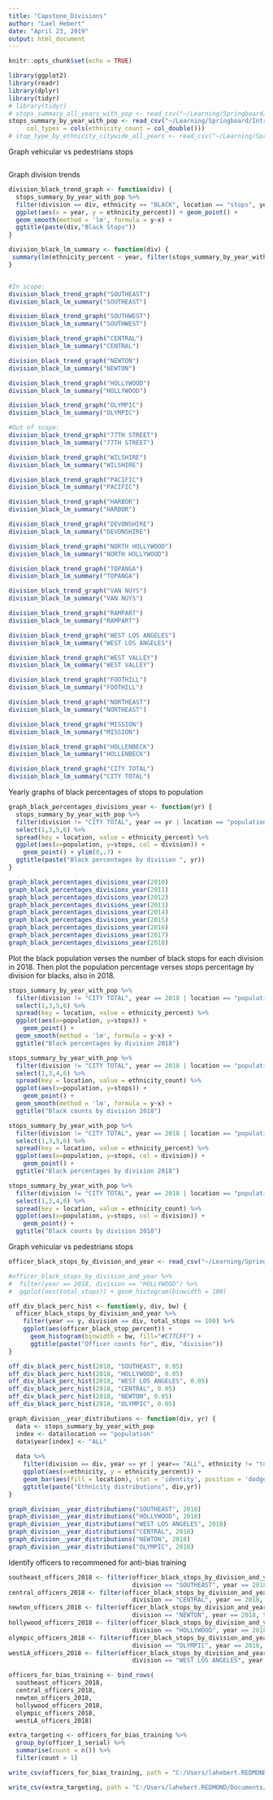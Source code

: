 ```yaml
---
title: "Capstone_Divisions"
author: "Lael Hebert"
date: "April 23, 2019"
output: html_document
---
```


```r
knitr::opts_chunk$set(echo = TRUE)
```

```r
library(ggplot2)
library(readr)
library(dplyr)
library(tidyr)
# library(tidyr)
# stops_summary_all_years_with_pop <- read_csv("~/Learning/Springboard/Introduction to Data Science/Capstone/Data/Output/stops_summary_all_years_with_pop.csv")
stops_summary_by_year_with_pop <- read_csv("~/Learning/Springboard/Introduction to Data Science/Capstone/Data/Output/stops_summary_by_year_with_pop.csv", 
     col_types = cols(ethnicity_count = col_double()))
# stop_type_by_ethnicity_citywide_all_years <- read_csv("~/Learning/Springboard/Introduction to Data Science/Capstone/Data/Output/stop_type_by_ethnicity_citywide_all_years.csv")
```

Graph vehicular vs pedestrians stops

```r

```
Graph division trends

```r

division_black_trend_graph <- function(div) {
  stops_summary_by_year_with_pop %>% 
  filter(division == div, ethnicity == "BLACK", location == "stops", year != 2019) %>%
  ggplot(aes(x = year, y = ethnicity_percent)) + geom_point() + 
  geom_smooth(method = 'lm', formula = y~x) +
  ggtitle(paste(div,"Black Stops"))
}

division_black_lm_summary <- function(div) {
 summary(lm(ethnicity_percent ~ year, filter(stops_summary_by_year_with_pop, division == div, ethnicity == "BLACK", location == "stops"))) 
}


#In scope:
division_black_trend_graph("SOUTHEAST")
division_black_lm_summary("SOUTHEAST")

division_black_trend_graph("SOUTHWEST")
division_black_lm_summary("SOUTHWEST")

division_black_trend_graph("CENTRAL")
division_black_lm_summary("CENTRAL")

division_black_trend_graph("NEWTON")
division_black_lm_summary("NEWTON")

division_black_trend_graph("HOLLYWOOD")
division_black_lm_summary("HOLLYWOOD")

division_black_trend_graph("OLYMPIC")
division_black_lm_summary("OLYMPIC")

#Out of scope:
division_black_trend_graph("77TH STREET")
division_black_lm_summary("77TH STREET")

division_black_trend_graph("WILSHIRE")
division_black_lm_summary("WILSHIRE")

division_black_trend_graph("PACIFIC")
division_black_lm_summary("PACIFIC")

division_black_trend_graph("HARBOR")
division_black_lm_summary("HARBOR")

division_black_trend_graph("DEVONSHIRE")
division_black_lm_summary("DEVONSHIRE")

division_black_trend_graph("NORTH HOLLYWOOD")
division_black_lm_summary("NORTH HOLLYWOOD")

division_black_trend_graph("TOPANGA")
division_black_lm_summary("TOPANGA")

division_black_trend_graph("VAN NUYS")
division_black_lm_summary("VAN NUYS")

division_black_trend_graph("RAMPART")
division_black_lm_summary("RAMPART")

division_black_trend_graph("WEST LOS ANGELES")
division_black_lm_summary("WEST LOS ANGELES")

division_black_trend_graph("WEST VALLEY")
division_black_lm_summary("WEST VALLEY")

division_black_trend_graph("FOOTHILL")
division_black_lm_summary("FOOTHILL")

division_black_trend_graph("NORTHEAST")
division_black_lm_summary("NORTHEAST")

division_black_trend_graph("MISSION")
division_black_lm_summary("MISSION")

division_black_trend_graph("HOLLENBECK")
division_black_lm_summary("HOLLENBECK")

division_black_trend_graph("CITY TOTAL")
division_black_lm_summary("CITY TOTAL")

```


Yearly graphs of black percentages of stops to population
```r
graph_black_percentages_divisions_year <- function(yr) {
  stops_summary_by_year_with_pop %>%
  filter(division != "CITY TOTAL", year == yr | location == "population", ethnicity == "BLACK") %>%
  select(1,3,5,6) %>%
  spread(key = location, value = ethnicity_percent) %>%
  ggplot(aes(x=population, y=stops, col = division)) + 
    geom_point() + ylim(0,.7) +
  ggtitle(paste("Black percentages by division ", yr))
}

graph_black_percentages_divisions_year(2010)
graph_black_percentages_divisions_year(2011)
graph_black_percentages_divisions_year(2012)
graph_black_percentages_divisions_year(2013)
graph_black_percentages_divisions_year(2014)
graph_black_percentages_divisions_year(2015)
graph_black_percentages_divisions_year(2016)
graph_black_percentages_divisions_year(2017)
graph_black_percentages_divisions_year(2018)

```


Plot the black population verses the number of black stops for each division in 2018. Then plot the population percentage verses stops percentage by division for blacks, also in 2018.
```r
stops_summary_by_year_with_pop %>%
  filter(division != "CITY TOTAL", year == 2018 | location == "population", ethnicity == "BLACK") %>%
  select(1,3,5,6) %>%
  spread(key = location, value = ethnicity_percent) %>%
  ggplot(aes(x=population, y=stops)) + 
    geom_point() +
  geom_smooth(method = 'lm', formula = y~x) +
  ggtitle("Black percentages by division 2018")

stops_summary_by_year_with_pop %>%
  filter(division != "CITY TOTAL", year == 2018 | location == "population", ethnicity == "BLACK") %>%
  select(1,3,4,6) %>%
  spread(key = location, value = ethnicity_count) %>%
  ggplot(aes(x=population, y=stops)) + 
    geom_point() +
  geom_smooth(method = 'lm', formula = y~x) +
  ggtitle("Black counts by division 2018")

stops_summary_by_year_with_pop %>%
  filter(division != "CITY TOTAL", year == 2018 | location == "population", ethnicity == "BLACK") %>%
  select(1,3,5,6) %>%
  spread(key = location, value = ethnicity_percent) %>%
  ggplot(aes(x=population, y=stops, col = division)) + 
    geom_point() +
  ggtitle("Black percentages by division 2018")

stops_summary_by_year_with_pop %>%
  filter(division != "CITY TOTAL", year == 2018 | location == "population", ethnicity == "BLACK") %>%
  select(1,3,4,6) %>%
  spread(key = location, value = ethnicity_count) %>%
  ggplot(aes(x=population, y=stops, col = division)) + 
    geom_point() +
  ggtitle("Black counts by division 2018")
```

Graph vehicular vs pedestrians stops

```r
officer_black_stops_by_division_and_year <- read_csv("~/Learning/Springboard/Introduction to Data Science/Capstone/Data/Output/officer_black_stops_by_division_and_year.csv")

#officer_black_stops_by_division_and_year %>%
#  filter(year == 2018, division == "HOLLYWOOD") %>%
#  ggplot(aes(total_stops)) + geom_histogram(binwidth = 100)

off_div_black_perc_hist <- function(y, div, bw) {
  officer_black_stops_by_division_and_year %>%
    filter(year == y, division == div, total_stops >= 100) %>%
    ggplot(aes(officer_black_stop_percent)) + 
      geom_histogram(binwidth = bw, fill="#C77CFF") + 
      ggtitle(paste("Officer counts for", div, "division"))
}

off_div_black_perc_hist(2018, "SOUTHEAST", 0.05)
off_div_black_perc_hist(2018, "HOLLYWOOD", 0.05)
off_div_black_perc_hist(2018, "WEST LOS ANGELES", 0.05)
off_div_black_perc_hist(2018, "CENTRAL", 0.05)
off_div_black_perc_hist(2018, "NEWTON", 0.05)
off_div_black_perc_hist(2018, "OLYMPIC", 0.05)

```



```r
graph_division__year_distributions <- function(div, yr) {
  data <- stops_summary_by_year_with_pop
  index <- data$location == "population"
  data$year[index] <- "ALL"
  
  data %>% 
    filter(division == div, year == yr | year== "ALL", ethnicity != "total_pop") %>% 
    ggplot(aes(x=ethnicity, y = ethnicity_percent)) + 
    geom_bar(aes(fill = location), stat = 'identity', position = 'dodge') + 
    ggtitle(paste("Ethnicity distributions", div,yr))
}

graph_division__year_distributions("SOUTHEAST", 2018)
graph_division__year_distributions("HOLLYWOOD", 2018)
graph_division__year_distributions("WEST LOS ANGELES", 2018)
graph_division__year_distributions("CENTRAL", 2018)
graph_division__year_distributions("NEWTON", 2018)
graph_division__year_distributions("OLYMPIC", 2018)

```

Identify officers to recommened for anti-bias training
```r
southeast_officers_2018 <- filter(officer_black_stops_by_division_and_year, 
                                  division == "SOUTHEAST", year == 2018, total_stops >= 100, officer_black_stop_percent >= 0.625)
central_officers_2018 <- filter(officer_black_stops_by_division_and_year, 
                                  division == "CENTRAL", year == 2018, total_stops >= 100, officer_black_stop_percent >= 0.425)
newton_officers_2018 <- filter(officer_black_stops_by_division_and_year, 
                                  division == "NEWTON", year == 2018, total_stops >= 100, officer_black_stop_percent >= 0.325)
hollywood_officers_2018 <- filter(officer_black_stops_by_division_and_year, 
                                  division == "HOLLYWOOD", year == 2018, total_stops >= 100, officer_black_stop_percent >= 0.375)
olympic_officers_2018 <- filter(officer_black_stops_by_division_and_year, 
                                  division == "OLYMPIC", year == 2018, total_stops >= 100, officer_black_stop_percent >= 0.225)
westLA_officers_2018 <- filter(officer_black_stops_by_division_and_year, 
                                  division == "WEST LOS ANGELES", year == 2018, total_stops >= 100, officer_black_stop_percent >= 0.225)

officers_for_bias_training <- bind_rows(
  southeast_officers_2018, 
  central_officers_2018,
  newton_officers_2018,
  hollywood_officers_2018,
  olympic_officers_2018,
  westLA_officers_2018)

extra_targeting <- officers_for_bias_training %>% 
  group_by(officer_1_serial) %>% 
  summarise(count = n()) %>% 
  filter(count > 1)

write_csv(officers_for_bias_training, path = "C:/Users/lahebert.REDMOND/Documents/Learning/Springboard/Introduction to Data Science/Capstone/Data/Output/officers_for_bias_training.csv")

write_csv(extra_targeting, path = "C:/Users/lahebert.REDMOND/Documents/Learning/Springboard/Introduction to Data Science/Capstone/Data/Output/extra_targeting.csv")

```